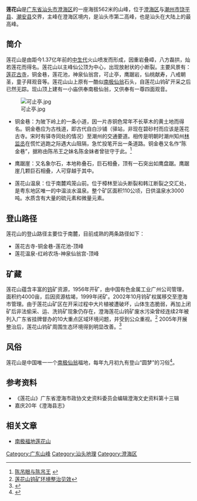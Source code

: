 {{otheruses|莲花山}}
{{Infobox Mountain
| 名稱 = 莲花山
| 照片 = 澄海莲花山2.jpg
| 照片說明 = 澄海莲花山
| 海拔 = {{Convert|562|m|ft|0|link=on}}
| 位置 = [[广东省|广东省]][[汕头市|汕头市]][[澄海区|澄海区]]北部
| 山脈 =
| 相對高度 =
| pushpin_map      = China Guangdong
| pushpin_label_position = 
| pushpin_map_caption    = 莲花山的位置
| pushpin_mapsize        = 
| label =
| map_relief = 
| latd=23 |latm=37 |lats=38.43 |latNS=N
| longd=116 |longm=50 |longs=7.26 |longEW=E
| coord_type = 
| region = 
| display = 
| 座標 = {{coord|23|37|38.43|N|116|50|7.26|E}}
| 地形圖 = 
| 類別 =
| 年齡 =
| 最近噴發 =
| 首次登頂 =
| 攀登路線 =1 莲花古寺-铜金巷-莲花池-顶峰 
2 莲花温泉-红岭农场-神泉仙翁宫-顶峰

}}
'''莲花山'''是[[广东省|广东省]][[汕头市|汕头市]][[澄海区|澄海区]]的一座海拔562米的山峰，位于[[澄海区|澄海区]]与[[潮州市|潮州市]][[饶平县|饶平县]]、[[潮安县|潮安县]]交界，主峰在澄海区境内，是汕头市第二高峰，也是汕头在大陆上的最高峰。

==简介==
莲花山是由距今1.37亿年前的[[中生代|中生代]]火山喷发而形成，因重岩叠嶂，八方磊拱，灿若莲花而得名。莲花山以主峰仙公顶为中心，出现放射状的小断裂。主要风景有：[[莲花古寺|莲花古寺]]，铜金巷，莲花池，神泉仙翁宫，可止亭，鹰踞岩，仙桃献寿，八戒朝圣，童子拜观音等。莲花山山上原有一酷似[[南极仙翁|南极仙翁]]石头，自莲花山钨矿开采之后已然无踪。现山顶上建有一小庙供奉南极仙翁，又供奉有一尊四面观音。

[[File:可止亭.jpg|thumb]]

*铜金巷：为陂下岭上的一条小道，因一片赤铜色常年不长草木的黄土地而得名。铜金巷应为古栈道，即古代自白沙铺（驿站，非现在碧砂村而应该是莲花古寺。宋时有驿寺同处的情况）至潮州的交通要道。相传是明朝时潮州知州[[林监丞|林监丞]]在慌忙逃跑之际遇大山阻隔，急忙投笔开出一条道路。铜金巷又名作“陈金巷”，据称由陈吊王之妹名陈金妹者曾驻守于此。<ref> [http://cstc.lib.stu.edu.cn/lishiwenhua/cdy.htm 陈吊眼与陈吊王] {{webarchive|url=https://web.archive.org/web/20060616114906/http://cstc.lib.stu.edu.cn/lishiwenhua/cdy.htm |date=2006-06-16 }} </ref>

*鹰踞崖：又名象尔石，本地称叠石，巨石相叠，顶有一石突出如鹰盘踞。鹰踞崖几颗巨石相叠，人可穿越于其中。

*莲花山温泉：位于南麓鸡笼山前。位于樟林至汕头断裂和韩江断裂之交汇处，是粤东地区唯一的中温淡水温泉。整个矿区面积110公顷，日供温泉水3000吨。水质含有大量的硫元素和微量元素。

==登山路径==
莲花山的登山路径主要位于南麓，目前成熟的两条路径如下：
*莲花古寺-铜金巷-莲花池-顶峰
*莲花温泉-红岭农场-神泉仙翁宫-顶峰

==矿藏==
莲花山蕴含丰富的[[钨|钨]]矿资源，1956年开矿，由中国有色金属工业广州公司管理，面积约4000亩，后因资源枯竭，1999年闭矿。2002年10月钨矿权属移交至澄海市管理。由于莲花山矿区在开采过程中大片植被遭破坏，山体生态脆弱，再加上闭矿后非法偷采、运、洗钨矿现象仍存在，澄海莲花山钨矿废水污染曾经连续2年被列入广东省挂牌督办的10大重点区域环境问题，并受到公众重视。<ref>[http://www.cigem.gov.cn/readnews.asp?newsid=13220 莲花山钨矿环境整治见效]{{dead link|date=2018年4月 |bot=InternetArchiveBot |fix-attempted=yes }}</ref> 2005年开展整治后，莲花山钨矿周围生态环境得到明显改善。<ref>{{Cite web |url=http://news.sohu.com/20071115/n253265604.shtml |title=澄海莲花山钨矿生态环境整治见效 |access-date=2011-01-29 |archive-date=2017-09-13 |archive-url=https://web.archive.org/web/20170913052738/http://news.sohu.com/20071115/n253265604.shtml |dead-url=no }}</ref>

==风俗==
莲花山是中国唯一一个[[南极仙翁|南极仙翁]]福地，每年九月初九有登山“圆梦”的习俗<ref>{{Cite web |url=http://www.gdwh.com.cn/mjzt/2010/0804/article_917.html |title=仙公圆梦 |access-date=2013-02-06 |archive-url=https://web.archive.org/web/20160304193600/http://www.gdwh.com.cn/mjzt/2010/0804/article_917.html |archive-date=2016-03-04 |dead-url=yes }}</ref>。

==参考资料==
{{reflist}}
*《莲花山》广东省澄海市政协文史资料委员会编辑澄海文史资料第十三辑
*嘉庆20年《澄海县志》

==相关文章==
*[https://web.archive.org/web/20160313073711/http://club.st001.com/thread-1106-11319762.html 南极福地莲花山]

{{汕头八景}}

[[Category:广东山峰|Category:广东山峰]]
[[Category:汕头地理|Category:汕头地理]]
[[Category:澄海区|Category:澄海区]]